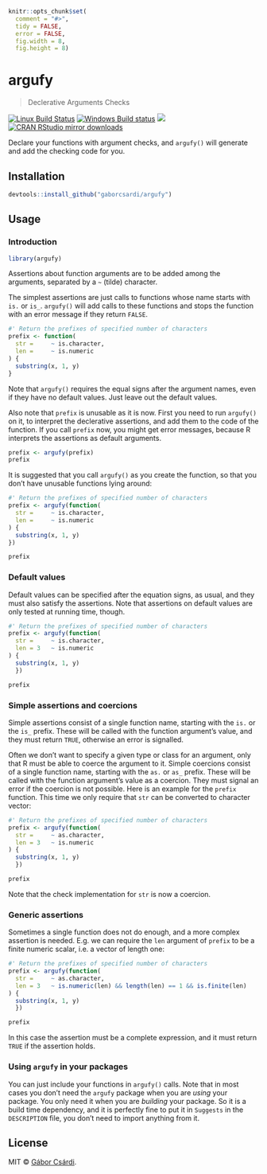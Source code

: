 
```r
knitr::opts_chunk$set(
  comment = "#>",
  tidy = FALSE,
  error = FALSE,
  fig.width = 8,
  fig.height = 8)
```

# argufy

> Declerative Arguments Checks

[![Linux Build Status](https://travis-ci.org/gaborcsardi/argufy.svg?branch=master)](https://travis-ci.org/gaborcsardi/argufy)
[![Windows Build status](https://ci.appveyor.com/api/projects/status/github/gaborcsardi/argufy?svg=true)](https://ci.appveyor.com/project/gaborcsardi/argufy)
[![](http://www.r-pkg.org/badges/version/argufy)](http://www.r-pkg.org/pkg/argufy)
[![CRAN RStudio mirror downloads](http://cranlogs.r-pkg.org/badges/argufy)](http://www.r-pkg.org/pkg/argufy)


Declare your functions with argument checks, and `argufy()` will generate
and add the checking code for you.

## Installation

```r
devtools::install_github("gaborcsardi/argufy")
```

## Usage

### Introduction

```r
library(argufy)
```

Assertions about function arguments are to be added among the arguments,
separated by a `~` (tilde) character.

The simplest assertions are just calls to functions whose name starts with
`is.` or `is_`. `argufy()` will add calls to these functions and stops the
function with an error message if they return `FALSE`.

```r
#' Return the prefixes of specified number of characters
prefix <- function(
  str =     ~ is.character,
  len =     ~ is.numeric
) {
  substring(x, 1, y)
}
```

Note that `argufy()` requires the equal signs after the argument names,
even if they have no default values. Just leave out the default values.

Also note that `prefix` is unusable as it is now. First you need to run
`argufy()` on it, to interpret the declerative assertions, and add them
to the code of the function. If you call `prefix` now, you might get
error messages, because R interprets the assertions as default arguments.

```r
prefix <- argufy(prefix)
prefix
```

It is suggested that you call `argufy()` as you create the function,
so that you don't have unusable functions lying around:

```r
#' Return the prefixes of specified number of characters
prefix <- argufy(function(
  str =     ~ is.character,
  len =     ~ is.numeric
) {
  substring(x, 1, y)
})

prefix
```

### Default values

Default values can be specified after the equation signs, as usual,
and they must also satisfy the assertions. Note that assertions
on default values are only tested at running time, though.

```r
#' Return the prefixes of specified number of characters
prefix <- argufy(function(
  str =     ~ is.character,
  len = 3   ~ is.numeric
) {
  substring(x, 1, y)
  })

prefix
```

### Simple assertions and coercions

Simple assertions consist of a single function name, starting with the
`is.` or the `is_` prefix. These will be called with the function
argument's value, and they must return `TRUE`, otherwise an error
is signalled.

Often we don't want to specify a given type or class for an argument,
only that R must be able to coerce the argument to it. Simple coercions
consist of a single function name, starting with the `as.` or `as_` prefix.
These will be called with the function argument's value as a coercion.
They must signal an error if the coercion is not possible. Here is an
example for the `prefix` function. This time we only require that `str`
can be converted to character vector:

```r
#' Return the prefixes of specified number of characters
prefix <- argufy(function(
  str =     ~ as.character,
  len = 3   ~ is.numeric
) {
  substring(x, 1, y)
  })

prefix
```

Note that the check implementation for `str` is now a coercion.

### Generic assertions

Sometimes a single function does not do enough, and a more complex
assertion is needed. E.g. we can require the `len` argument of `prefix`
to be a finite numeric scalar, i.e. a vector of length one:

```r
#' Return the prefixes of specified number of characters
prefix <- argufy(function(
  str =     ~ as.character,
  len = 3   ~ is.numeric(len) && length(len) == 1 && is.finite(len)
) {
  substring(x, 1, y)
  })

prefix
```

In this case the assertion must be a complete expression, and it
must return `TRUE` if the assertion holds.

### Using `argufy` in your packages

You can just include your functions in `argufy()` calls. Note that in most
cases you don't need the `argufy` package when you are _using_ your
package. You only need it when you are _building_ your package. So it is a
build time dependency, and it is perfectly fine to put it in
`Suggests` in the `DESCRIPTION` file, you don't need to import anything
from it.

## License

MIT © [Gábor Csárdi](https://github.com/gaborcsardi).
